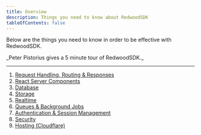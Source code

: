 ```yaml
---
title: Overview
description: Things you need to know about RedwoodSDK
tableOfContents: false
---
```



Below are the things you need to know in order to be effective with RedwoodSDK.

<YouTube id="omKvO9KoPLs" />
_Peter Pistorius gives a 5 minute tour of RedwoodSDK._

---

1. [Request Handling, Routing & Responses](/core/routing)
1. [React Server Components](/core/react-server-components)
1. [Database](/core/database-do)
1. [Storage](/core/storage)
1. [Realtime](/core/realtime)
1. [Queues & Background Jobs](/core/queues)
1. [Authentication & Session Management](/core/authentication)
1. [Security](/core/security)
1. [Hosting (Cloudflare)](/core/hosting)
